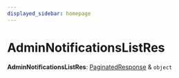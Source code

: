 ```yaml
---
displayed_sidebar: homepage
---
```



# AdminNotificationsListRes

 **AdminNotificationsListRes**: [PaginatedResponse](../interfaces/medusa.PaginatedResponse-1.mdx) & `object`
